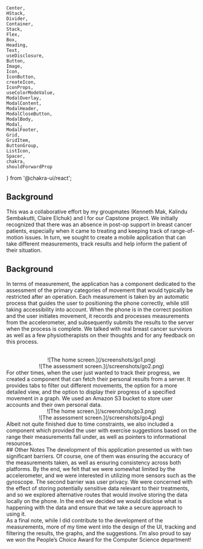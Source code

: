     Center,
    HStack,
    Divider,
    Container,
    Stack,
    Flex,
    Box,
    Heading,
    Text,
    useDisclosure,
    Button,
    Image,
    Icon,
    IconButton,
    createIcon,
    IconProps,
    useColorModeValue,
    ModalOverlay,
    ModalContent,
    ModalHeader,
    ModalCloseButton,
    ModalBody,
    Modal,
    ModalFooter,
    Grid,
    GridItem,
    ButtonGroup,
    ListIcon,
    Spacer,
    chakra,
    shouldForwardProp
} from '@chakra-ui/react';


## Background
This was a collaborative effort by my groupmates (Kenneth Mak, Kalindu Sembakutti, Claire Elchuk) and I for our Capstone project. We initially recognized that there was an absence in post-op support in breast cancer patients, especially when it came to treating and keeping track of range-of-motion issues. In turn, we sought to create a mobile application that can take different measurements, track results and help inform the patient of their situation.
<br/>
## Background
In terms of measurement, the application has a component dedicated to the assessment of the primary categories of movement that would typically be restricted after an operation. Each measurement is taken by an automatic process that guides the user to positioning the phone correctly, while still taking accessibility into account. When the phone is in the correct position and the user initiates movement, it records and processes measurements from the accelerometer, and subsequently submits the results to the server when the process is complete. We talked with real breast cancer survivors as well as a few physiotherapists on their thoughts and for any feedback on this process.  
<br/>
<Center
    py={'1em'}
    alignItems={'center'}
    direction={'row'}
    gap={{base: '2em', sm: '2em', md:'4em', lg: '7em'}}>
        <Center>
            ![The home screen.](/screenshots/go1.png)
        </Center>
        <Center>
            ![The assessment screen.](/screenshots/go2.png)
        </Center>
</Center>
For other times, when the user just wanted to track their progress, we created a component that can fetch their personal results from a server. It provides tabs to filter out different movements, the option for a more detailed view, and the option to display their progress of a specified movement in a graph. We used an Amazon S3 bucket to store user accounts and their own personal data.  
<br/>
<Center
    py={'1em'}
    position={'relative'}
    gap={{base: '2em', sm: '2em', md:'4em', lg: '7em'}}
    direction={'row'}>
            <Center>
                ![The home screen.](/screenshots/go3.png)
            </Center>
            <Center>
                ![The assessment screen.](/screenshots/go4.png)
            </Center>
</Center>
Albeit not quite finished due to time constraints, we also included a component which provided the user with exercise suggestions based on the range their measurements fall under, as well as pointers to informational resources.  
<br/>   
## Other Notes    
The development of this application presented us with two significant barriers. Of course, one of them was ensuring the accuracy of the measurements taken, as well as ensuring consistency across both platforms. By the end, we felt that we were somewhat limited by the accelerometer, and we were interested in utilizing more sensors such as the gyroscope. The second barrier was user privacy. We were concerned with the effect of storing potentially sensitive data relevant to their treatments, and so we explored alternative routes that would involve storing the data locally on the phone. In the end we decided we would disclose what is happening with the data and ensure that we take a secure approach to using it.  
<br/>
As a final note, while I did contribute to the development of the measurements, more of my time went into the design of the UI, tracking and filtering the results, the graphs, and the suggestions. I’m also proud to say we won the People’s Choice Award for the Computer Science department!
